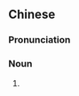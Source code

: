 ==Chinese==
{{zh-forms}}

===Pronunciation===
{{zh-pron
|m=gǎngdū
|c=gong2 duk1
|cat=n
}}

===Noun===
{{zh-noun}}

# {{zh-short|香港總督}}